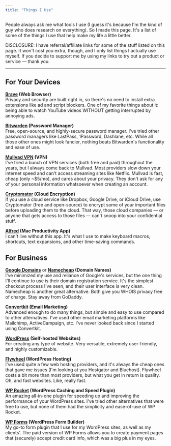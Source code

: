 ```yaml
---
title: "Things I Use"
---
```




People always ask me what tools I use (I guess it's because I'm the kind of guy who does research on everything). So I made this page. It's a list of some of the things I use that help make my life a little better.

<InfoBox>DISCLOSURE: I have referral/affiliate links for some of the stuff listed on this page. It won't cost you extra, though, and I only list things I actually use myself. If you decide to support me by using my links to try out a product or service — thank you.</InfoBox>

----

## For Your Devices

**[Brave](https://brave.com) (Web Browser)**  
Privacy and security are built right in, so there's no need to install extra extensions like ad and script blockers. One of my favorite things about it: being able to watch YouTube videos WITHOUT getting interrupted by annoying ads.

**[Bitwarden](https://bitwarden.com) (Password Manager)**  
Free, open-source, and highly-secure password manager. I've tried other password managers like LastPass, 1Password, Dashlane, etc. While all those other ones might look fancier, nothing beats Bitwarden's functionality and ease of use.

**[Mullvad VPN](https://mullvad.net/en) (VPN)**  
I've tried a bunch of VPN services (both free and paid) throughout the years, but I always come back to Mullvad. Most providers slow down your internet speed and can't access streaming sites like Netflix. Mullvad is fast, cheap (only ~$5/mo), and cares about your privacy. They don't ask for any of your personal information whatsoever when creating an account.

**[Cryptomator](https://cryptomator.org) (Cloud Encryption)**  
If you use a cloud service like Dropbox, Google Drive, or iCloud Drive, use Cryptomator (free and open-source) to encrypt some of your important files before uploading them to the cloud. That way, those cloud companies — or anyone that gets access to those files — can't snoop into your confidential stuff.

**[Alfred](https://www.alfredapp.com/) (Mac Productivity App)**  
I can't live without this app. It's what I use to make keyboard macros, shortcuts, text expansions, and other time-saving commands.

## For Business

**[Google Domains](https://domains.google.com)** or **[Namecheap](https://namecheap.com) (Domain Names)**  
I've minimized my use and reliance of Google's services, but the one thing I'll continue to use is their domain registration service. It's the simplest checkout process I've seen, and their user interface is very clean. Namecheap is another great alternative. Both give you WHOIS privacy free of charge. Stay away from GoDaddy.

**[Convertkit](https://go.slyvon.com/convertkit)  (Email Marketing)**  
Advanced enough to do many things, but simple and easy to use compared to other alternatives. I've used other email marketing platforms like Mailchimp, ActiveCampaign, etc. I've never looked back since I started using Convertkit.

**[WordPress](https://wordpress.org) (Self-hosted Websites)**  
For creating any type of website. Very versatile, extremely user-friendly, and highly customizable.

**[Flywheel](https://go.slyvon.com/flywheel)  (WordPress Hosting)**  
I've used quite a few web hosting providers, and it's always the cheap ones that gave me issues (I'm looking at you Hostgator and Bluehost). Flywheel costs a bit more than most providers, but what you get in return is quality. Oh, and fast websites. Like, really fast.

**[WP Rocket](https://go.slyvon.com/wprocket)  (WordPress Caching and Speed Plugin)**  
An amazing all-in-one plugin for speeding up and improving the performance of your WordPress sites. I've tried other alternatives that were free to use, but none of them had the simplicity and ease-of-use of WP Rocket.

**[WP Forms](https://go.slyvon.com/wpforms)  (WordPress Form Builder)**  
My go-to form plugin that I use for my WordPress sites, as well as my clients'. The paid version of WP Forms allows you to create payment pages that (securely) accept credit card info, which was a big plus in my eyes.